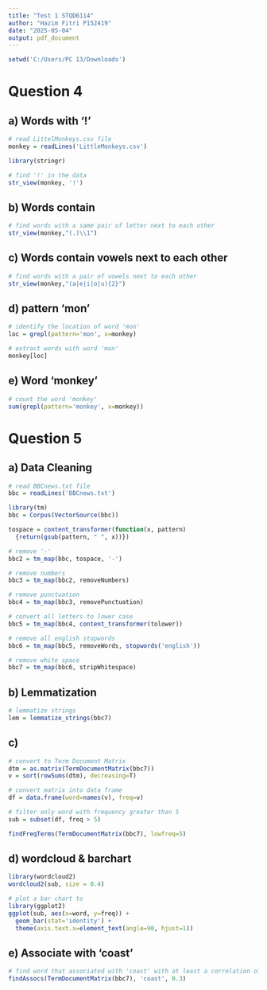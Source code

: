 ```yaml
---
title: "Test 1 STQD6114"
author: "Hazim Fitri P152419"
date: "2025-05-04"
output: pdf_document
---
```


```r
setwd('C:/Users/PC 13/Downloads')
```

# Question 4

## a) Words with '!'

```r
# read LittelMonkeys.csv file
monkey = readLines('LittleMonkeys.csv')

library(stringr)

# find '!' in the data
str_view(monkey, '!')
```

## b) Words contain 

```r
# find words with a same pair of letter next to each other
str_view(monkey,"(.)\\1")
```

## c) Words contain vowels next to each other

```r
# find words with a pair of vowels next to each other
str_view(monkey,"(a|e|i|o|u){2}")
```

## d) pattern 'mon'

```r
# identify the location of word 'mon'
loc = grepl(pattern='mon', x=monkey)

# extract words with word 'mon'
monkey[loc]
```

## e) Word 'monkey'

```r
# count the word 'monkey'
sum(grepl(pattern='monkey', x=monkey))
```

# Question 5

## a) Data Cleaning

```r
# read BBCnews.txt file
bbc = readLines('BBCnews.txt')

library(tm)
bbc = Corpus(VectorSource(bbc))

tospace = content_transformer(function(x, pattern)
  {return(gsub(pattern, " ", x))})

# remove '-'
bbc2 = tm_map(bbc, tospace, '-')

# remove numbers
bbc3 = tm_map(bbc2, removeNumbers)

# remove punctuation
bbc4 = tm_map(bbc3, removePunctuation)

# convert all letters to lower case
bbc5 = tm_map(bbc4, content_transformer(tolower))

# remove all english stopwords
bbc6 = tm_map(bbc5, removeWords, stopwords('english'))

# remove white space
bbc7 = tm_map(bbc6, stripWhitespace)
```

## b) Lemmatization

```r
# lemmatize strings
lem = lemmatize_strings(bbc7)
```

## c) 

```r
# convert to Term Document Matrix
dtm = as.matrix(TermDocumentMatrix(bbc7))
v = sort(rowSums(dtm), decreasing=T)

# convert matrix into data frame
df = data.frame(word=names(v), freq=v)

# filter only word with frequency greater than 5
sub = subset(df, freq > 5)

findFreqTerms(TermDocumentMatrix(bbc7), lowfreq=5)
```

## d) wordcloud & barchart

```r
library(wordcloud2)
wordcloud2(sub, size = 0.4)
```

```r
# plot a bar chart to 
library(ggplot2)
ggplot(sub, aes(x=word, y=freq)) +
  geom_bar(stat='identity') + 
  theme(axis.text.x=element_text(angle=90, hjust=1))
```

## e) Associate with 'coast'

```r
# find word that associated with 'coast' with at least a correlation of 0.3
findAssocs(TermDocumentMatrix(bbc7), 'coast', 0.3)
```
